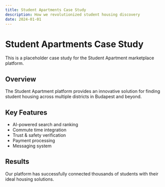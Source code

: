 ```yaml
---
title: Student Apartments Case Study
description: How we revolutionized student housing discovery
date: 2024-01-01
---
```


# Student Apartments Case Study

This is a placeholder case study for the Student Apartment marketplace platform.

## Overview

The Student Apartment platform provides an innovative solution for finding student housing across multiple districts in Budapest and beyond.

## Key Features

- AI-powered search and ranking
- Commute time integration
- Trust & safety verification
- Payment processing
- Messaging system

## Results

Our platform has successfully connected thousands of students with their ideal housing solutions.
